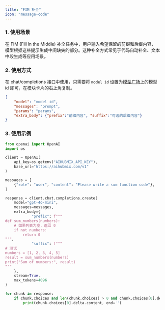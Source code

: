 ```yaml
---
title: "FIM 补全"
icon: "message-code"
---
```


### 1. 使用场景

在 FIM (Fill In the Middle) 补全任务中，用户输入希望保留的前缀和后缀内容，模型根据这些提示生成中间缺失的部分。这种补全方式常见于代码自动补全、文本中段生成等应用场景。

### 2. 使用方式

在 chat/completions 接口中使用，只需要将 `model id` 设置为[模型广场](https://aihubmix.com/models)上的模型 id 即可，在模块卡片的右上角复制。

```json
{ 
    "model": "model id",
    "messages": "prompt",
    "params": "params",
    "extra_body": {"prefix":"前缀内容", "suffix":"可选的后缀内容"}
}
```

### 3. 使用示例

<CodeGroup>

```py Python
from openai import OpenAI
import os

client = OpenAI(
    api_key=os.getenv("AIHUBMIX_API_KEY"),
    base_url="https://aihubmix.com/v1"
)

messages = [
    {"role": "user", "content": "Please write a sum function code"},
]

response = client.chat.completions.create(
    model="gpt-4o-mini",
    messages=messages,
    extra_body={
            "prefix": f"""
def sum_numbers(numbers):
    # 如果列表为空，返回 0
    if not numbers:
        return 0
""",
            "suffix": f"""
# 测试
numbers = [1, 2, 3, 4, 5]
result = sum_numbers(numbers)
print("Sum of numbers:", result)
"""
    },
    stream=True,
    max_tokens=4096
)

for chunk in response:
    if chunk.choices and len(chunk.choices) > 0 and chunk.choices[0].delta.content is not None:
        print(chunk.choices[0].delta.content, end='')
```

</CodeGroup>